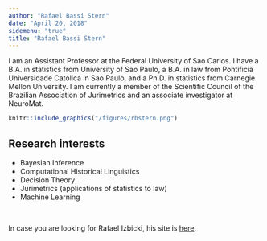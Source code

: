 ```yaml
---
author: "Rafael Bassi Stern"
date: "April 20, 2018"
sidemenu: "true"
title: "Rafael Bassi Stern"
---
```


I am an Assistant Professor at the
Federal University of Sao Carlos.
I have a B.A. in statistics from
University of Sao Paulo, 
a B.A. in law from 
Pontificia Universidade Catolica in Sao Paulo, and
a Ph.D. in statistics from 
Carnegie Mellon University.
I am currently a member of the
Scientific Council of the
Brazilian Association of Jurimetrics and
an associate investigator at NeuroMat.

```r
knitr::include_graphics("/figures/rbstern.png")
```

## Research interests

- Bayesian Inference
- Computational Historical Linguistics
- Decision Theory
- Jurimetrics (applications of statistics to law)
- Machine Learning

<br/>

In case you are looking for Rafael Izbicki,
his site is [here](https://rizbicki.wordpress.com/).
